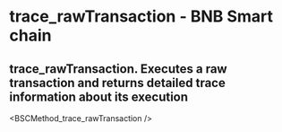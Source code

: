 # trace_rawTransaction - BNB Smart chain

## trace_rawTransaction. Executes a raw transaction and returns detailed trace information about its execution


<BSCMethod_trace_rawTransaction />
